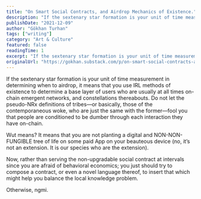 ```yaml
---
title: "On Smart Social Contracts, and Airdrop Mechanics of Existence."
description: "If the sextenary star formation is your unit of time measurement in determining when to airdrop, it means that you use IRL methods of existence to determine a base layer of users who are usually at all times on-chain emergent networks, and constellations thereabouts."
publishDate: "2021-12-09"
author: "Gökhan Turhan"
tags: ["writing"]
category: "Art & Culture"
featured: false
readingTime: 1
excerpt: "If the sextenary star formation is your unit of time measurement in determining when to airdrop, it means that you use IRL methods of existence to determine a base layer of users who are usually at..."
originalUrl: "https://gokhan.substack.com/p/on-smart-social-contracts-and-airdrop-mechanics-of-existence"
---
```


If the sextenary star formation is your unit of time measurement in determining when to airdrop, it means that you use IRL methods of existence to determine a base layer of users who are usually at all times on-chain emergent networks, and constellations thereabouts. Do not let the pseudo-NRx definitions of tribes—or basically, those of the contemporaneous woke, who are just the same with the former—fool you that people are conditioned to be dumber through each interaction they have on-chain.

Wut means? It means that you are not planting a digital and NON-NON-FUNGIBLE tree of life on some paid App on your beauteous device (no, it’s not an extension. It is our species who are the extension).

Now, rather than serving the non-upgradable social contract at intervals since you are afraid of behavioral economics; you just should try to compose a contract, or even a novel language thereof, to insert that which might help you balance the local knowledge problem.

Otherwise, ngmi.